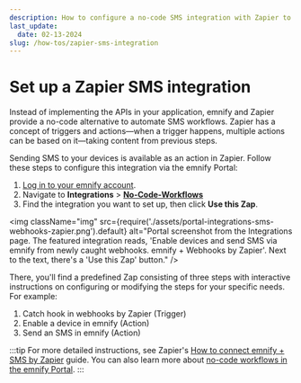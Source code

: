 ```yaml
---
description: How to configure a no-code SMS integration with Zapier to automate workflows
last_update:
  date: 02-13-2024
slug: /how-tos/zapier-sms-integration
---
```


# Set up a Zapier SMS integration

Instead of implementing the APIs in your application, emnify and Zapier provide a no-code alternative to automate SMS workflows.
Zapier has a concept of triggers and actions—when a trigger happens, multiple actions can be based on it—taking content from previous steps.

Sending SMS to your devices is available as an action in Zapier.
Follow these steps to configure this integration via the emnify Portal:

1. [Log in to your emnify account](https://portal.emnify.com/sign).
1. Navigate to **Integrations**&nbsp;<span aria-label="and then">></span> [**No-Code-Workflows**](https://portal.emnify.com/integrations#no-code-workflows)
1. Find the integration you want to set up, then click **Use this Zap**.

<img
  className="img"
  src={require('./assets/portal-integrations-sms-webhooks-zapier.png').default}
  alt="Portal screenshot from the Integrations page. The featured integration reads, 'Enable devices and send SMS via emnify from newly caught webhooks. emnify + Webhooks by Zapier'. Next to the text, there's a 'Use this Zap' button."
/>

There, you'll find a predefined Zap consisting of three steps with interactive instructions on configuring or modifying the steps for your specific needs.
For example:

1. Catch hook in webhooks by Zapier (Trigger)
1. Enable a device in emnify (Action)
1. Send an SMS in emnify (Action)

:::tip
For more detailed instructions, see Zapier's [How to connect emnify + SMS by Zapier](https://zapier.com/apps/emnify/integrations/sms) guide.
You can also learn more about [no-code workflows in the emnify Portal](/portal/no-code).
:::
